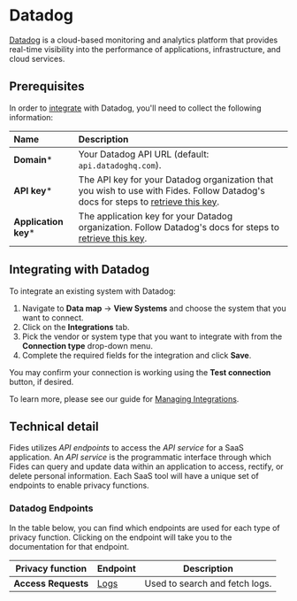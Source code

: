 
# Datadog
[Datadog](https://business.adobe.com/products/campaign/adobe-campaign.html) is a cloud-based monitoring and analytics platform that provides real-time visibility into the performance of applications, infrastructure, and cloud services. 

## Prerequisites

In order to [integrate](/docs/user-guides/integrations) with Datadog, you'll need to collect the following information:

| Name                       | Description                                                                                                                             |
| :------------------------- | :-------------------------------------------------------------------------------------------------------------------------------------- |
| **Domain***                 | Your Datadog API URL (default: `api.datadoghq.com`). |
| **API key***        | The API key for your Datadog organization that you wish to use with Fides. Follow Datadog's docs for steps to [retrieve this key](https://docs.datadoghq.com/account_management/api-app-keys/#api-keys). |
| **Application key***   | The application key for your Datadog organization. Follow Datadog's docs for steps to [retrieve this key](https://docs.datadoghq.com/account_management/api-app-keys/#application-keys). |

## Integrating with Datadog
To integrate an existing system with Datadog: 

1. Navigate to **Data map** → **View Systems** and choose the system that you want to connect.
2. Click on the **Integrations** tab.
3. Pick the vendor or system type that you want to integrate with from the **Connection type** drop-down menu.
4. Complete the required fields for the integration and click **Save**. 

You may confirm your connection is working using the **Test connection** button, if desired.

To learn more, please see our guide for [Managing Integrations](/docs/user-guides/integrations/manage-integrations).

## Technical detail 

Fides utilizes _API endpoints_ to access the _API service_ for a SaaS application. An _API service_ is the programmatic interface through which Fides can query and update data within an application to access, rectify, or delete personal information. Each SaaS tool will have a unique set of endpoints to enable privacy functions. 

### Datadog Endpoints
In the table below, you can find which endpoints are used for each type of privacy function. Clicking on the endpoint will take you to the documentation for that endpoint.

| Privacy function | Endpoint | Description |
|----|----|----|
| **Access Requests** | [Logs](https://docs.datadoghq.com/api/latest/logs/#get-a-list-of-logs) | Used to search and fetch logs. | 